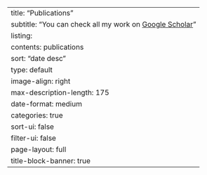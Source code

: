 ---
title: "Publications"
subtitle: "You can check all my work on [Google Scholar](https://scholar.google.be/citations?user=WEHb5d0AAAAJ&hl=pt-BR&authuser=1)"
listing:
  contents: publications
  sort: "date desc"
  type: default
  image-align: right
  max-description-length: 175
  date-format: medium
  categories: true
  sort-ui: false
  filter-ui: false
page-layout: full
title-block-banner: true
---